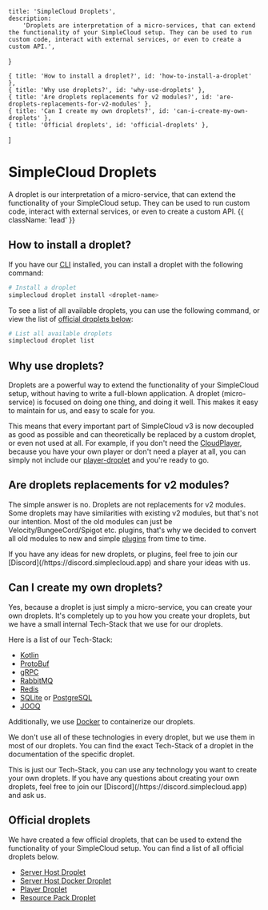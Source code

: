     title: 'SimpleCloud Droplets',
    description:
        'Droplets are interpretation of a micro-services, that can extend the functionality of your SimpleCloud setup. They can be used to run custom code, interact with external services, or even to create a custom API.',
}

    { title: 'How to install a droplet?', id: 'how-to-install-a-droplet' },
    { title: 'Why use droplets?', id: 'why-use-droplets' },
    { title: 'Are droplets replacements for v2 modules?', id: 'are-droplets-replacements-for-v2-modules' },
    { title: 'Can I create my own droplets?', id: 'can-i-create-my-own-droplets' },
    { title: 'Official droplets', id: 'official-droplets' },
]

# SimpleCloud Droplets

A droplet is our interpretation of a micro-service, that can extend the functionality of your SimpleCloud setup. They can be used to run custom code, interact with external services, or even to create a custom API. {{ className: 'lead' }}

## How to install a droplet?

If you have our [CLI](/cli) installed, you can install a droplet with the following command:

```bash
# Install a droplet
simplecloud droplet install <droplet-name>
```

To see a list of all available droplets, you can use the following command, or view the list of [official droplets below](#official-droplets):

```bash
# List all available droplets
simplecloud droplet list
```

## Why use droplets?

Droplets are a powerful way to extend the functionality of your SimpleCloud setup, without having to write a full-blown application. A droplet (micro-service) is focused on doing one thing, and doing it well. This makes it easy to maintain for us, and easy to scale for you.

This means that every important part of SimpleCloud v3 is now decoupled as good as possible and can theoretically be replaced by a custom droplet, or even not used at all.
For example, if you don't need the [CloudPlayer](/droplet/player), because you have your own player or don't need a player at all, you can simply not include our [player-droplet](/droplet/player) and you're ready to go.

## Are droplets replacements for v2 modules?

The simple answer is no. Droplets are not replacements for v2 modules. Some droplets may have similarities with existing v2 modules, but that's not our intention.
Most of the old modules can just be Velocity/BungeeCord/Spigot etc. plugins, that's why we decided to convert all old modules to new and simple [plugins](/plugin) from time to time.

<Note>
    If you have any ideas for new droplets, or plugins, feel free to join our [Discord](/https://discord.simplecloud.app) and share your ideas with us.
</Note>

## Can I create my own droplets?

Yes, because a droplet is just simply a micro-service, you can create your own droplets. It's completely up to you how you create your droplets, but we have a small internal Tech-Stack that we use for our droplets.

Here is a list of our Tech-Stack:
- [Kotlin](https://kotlinlang.org/)
- [ProtoBuf](https://developers.google.com/protocol-buffers)
- [gRPC](https://grpc.io/)
- [RabbitMQ](https://www.rabbitmq.com/)
- [Redis](https://redis.io/)
- [SQLite](https://www.sqlite.org/index.html) or [PostgreSQL](https://www.postgresql.org/)
- [JOOQ](https://www.jooq.org/)

Additionally, we use [Docker](https://www.docker.com/) to containerize our droplets.

We don't use all of these technologies in every droplet, but we use them in most of our droplets. You can find the exact Tech-Stack of a droplet in the documentation of the specific droplet.

<Note>
    This is just our Tech-Stack, you can use any technology you want to create your own droplets. If you have any questions about creating your own droplets, feel free to join our [Discord](/https://discord.simplecloud.app) and ask us.
</Note>

## Official droplets

We have created a few official droplets, that can be used to extend the functionality of your SimpleCloud setup. You can find a list of all official droplets below.
- [Server Host Droplet](/droplet/serverhost)
- [Server Host Docker Droplet](/droplet/serverhost-docker)
- [Player Droplet](/droplet/player)
- [Resource Pack Droplet](/droplet/resourcepack)
